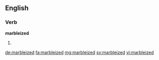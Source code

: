 ==English==

===Verb===
'''marbleized'''

# {{en-past of|marbleize}}

[[de:marbleized]]
[[fa:marbleized]]
[[mg:marbleized]]
[[sv:marbleized]]
[[vi:marbleized]]